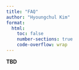 ```yaml
---
title: "FAQ"
author: "Hyoungchul Kim"
format: 
  html:
    toc: false
    number-sections: true
    code-overflow: wrap
---
```


**TBD**